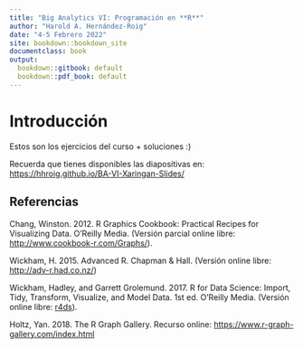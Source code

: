 ```yaml
---
title: "Big Analytics VI: Programación en **R**"
author: "Harold A. Hernández-Roig"
date: "4-5 Febrero 2022"
site: bookdown::bookdown_site
documentclass: book
output:
  bookdown::gitbook: default
  bookdown::pdf_book: default
---
```


# Introducción

Estos son los ejercicios del curso + soluciones :)

Recuerda que tienes disponibles las diapositivas en: <https://hhroig.github.io/BA-VI-Xaringan-Slides/>

## Referencias

Chang, Winston. 2012. R Graphics Cookbook: Practical Recipes for Visualizing Data. O'Reilly Media. (Versión parcial online libre: <http://www.cookbook-r.com/Graphs/>).

Wickham, H. 2015. Advanced R. Chapman & Hall. (Versión online libre: <http://adv-r.had.co.nz/>)

Wickham, Hadley, and Garrett Grolemund. 2017. R for Data Science: Import, Tidy, Transform, Visualize, and Model Data. 1st ed. O’Reilly Media. (Versión online libre: [r4ds](https://r4ds.had.co.nz/index.html)).


Holtz, Yan. 2018. The R Graph Gallery. Recurso online: <https://www.r-graph-gallery.com/index.html>

<!-- If you need PDF output, uncomment bookdown::pdf_book above in YAML. You will need a LaTeX installation, e.g., https://yihui.name/tinytex/ -->
